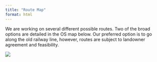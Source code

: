 ```yaml
---
title: "Route Map"
format: html
---
```


We are working on several different possible routes. Two of the broad options are detailed in the OS map below. Our preferred option is to go along the old railway line, however, routes are subject to landowner agreement and feasibility. 

![](./images/Route_option_OS_map.png){.rounded-img}
